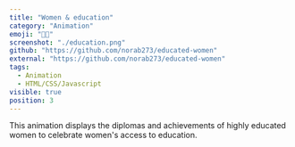 ```yaml
---
title: "Women & education"
category: "Animation"
emoji: "👩‍🎓"
screenshot: "./education.png"
github: "https://github.com/norab273/educated-women"
external: "https://github.com/norab273/educated-women"
tags:
  - Animation
  - HTML/CSS/Javascript
visible: true
position: 3
---
```


This animation displays the diplomas and achievements of highly educated women to celebrate women's access to education.
